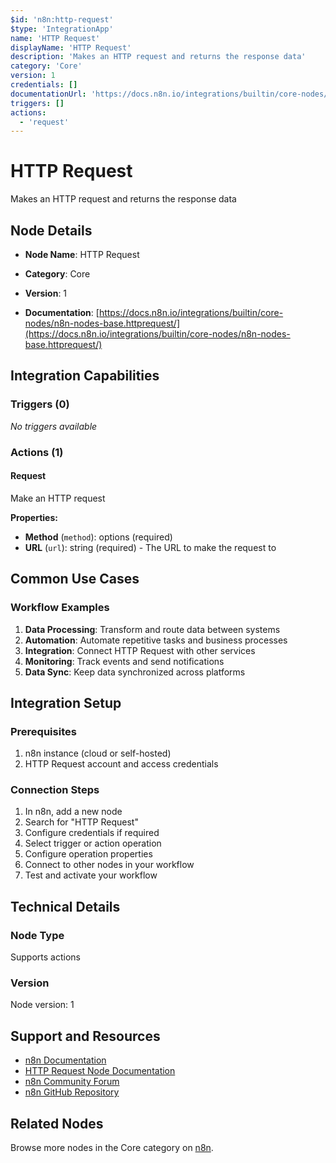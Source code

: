 ```yaml
---
$id: 'n8n:http-request'
$type: 'IntegrationApp'
name: 'HTTP Request'
displayName: 'HTTP Request'
description: 'Makes an HTTP request and returns the response data'
category: 'Core'
version: 1
credentials: []
documentationUrl: 'https://docs.n8n.io/integrations/builtin/core-nodes/n8n-nodes-base.httprequest/'
triggers: []
actions:
  - 'request'
---
```


# HTTP Request

Makes an HTTP request and returns the response data

## Node Details

- **Node Name**: HTTP Request
- **Category**: Core
- **Version**: 1

- **Documentation**: [https://docs.n8n.io/integrations/builtin/core-nodes/n8n-nodes-base.httprequest/](https://docs.n8n.io/integrations/builtin/core-nodes/n8n-nodes-base.httprequest/)

## Integration Capabilities

### Triggers (0)

_No triggers available_

### Actions (1)

#### Request

Make an HTTP request

**Properties:**

- **Method** (`method`): options (required)
- **URL** (`url`): string (required) - The URL to make the request to

## Common Use Cases

### Workflow Examples

1. **Data Processing**: Transform and route data between systems
2. **Automation**: Automate repetitive tasks and business processes
3. **Integration**: Connect HTTP Request with other services
4. **Monitoring**: Track events and send notifications
5. **Data Sync**: Keep data synchronized across platforms

## Integration Setup

### Prerequisites

1. n8n instance (cloud or self-hosted)
2. HTTP Request account and access credentials

### Connection Steps

1. In n8n, add a new node
2. Search for "HTTP Request"
3. Configure credentials if required
4. Select trigger or action operation
5. Configure operation properties
6. Connect to other nodes in your workflow
7. Test and activate your workflow

## Technical Details

### Node Type

Supports actions

### Version

Node version: 1

## Support and Resources

- [n8n Documentation](https://docs.n8n.io/)
- [HTTP Request Node Documentation](https://docs.n8n.io/integrations/builtin/core-nodes/n8n-nodes-base.httprequest/)
- [n8n Community Forum](https://community.n8n.io/)
- [n8n GitHub Repository](https://github.com/n8n-io/n8n)

## Related Nodes

Browse more nodes in the Core category on [n8n](https://n8n.io/integrations/).
